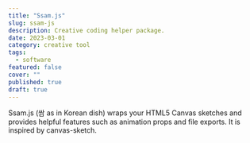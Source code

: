 ```yaml
---
title: "Ssam.js"
slug: ssam-js
description: Creative coding helper package.
date: 2023-03-01
category: creative tool
tags:
  - software
featured: false
cover: ""
published: true
draft: true
---
```


Ssam.js (쌈 as in Korean dish) wraps your HTML5 Canvas sketches and provides helpful features such as animation props and file exports. It is inspired by canvas-sketch.
